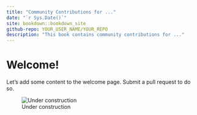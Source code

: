 ```yaml
---
title: "Community Contributions for ..."
date: "`r Sys.Date()`"
site: bookdown::bookdown_site
github-repo: YOUR_USER_NAME/YOUR_REPO
description: "This book contains community contributions for ..."
---
```


# Welcome!

Let's add some content to the welcome page. Submit a pull request to do so.

![Under construction](under_construction.jpg)